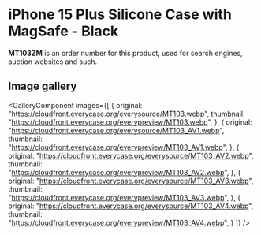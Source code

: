 
# iPhone 15 Plus Silicone Case with MagSafe - Black

<Callout type='info' emoji='👉🏻'>**MT103ZM** is an order number for this product, used for search engines, auction websites and such.</Callout>

## Image gallery

<GalleryComponent
    images={[
      {
        original: "https://cloudfront.everycase.org/everysource/MT103.webp",
        thumbnail: "https://cloudfront.everycase.org/everypreview/MT103.webp",
      },
      {
        original: "https://cloudfront.everycase.org/everysource/MT103_AV1.webp",
        thumbnail: "https://cloudfront.everycase.org/everypreview/MT103_AV1.webp",
      },
      {
        original: "https://cloudfront.everycase.org/everysource/MT103_AV2.webp",
        thumbnail: "https://cloudfront.everycase.org/everypreview/MT103_AV2.webp",
      },
      {
        original: "https://cloudfront.everycase.org/everysource/MT103_AV3.webp",
        thumbnail: "https://cloudfront.everycase.org/everypreview/MT103_AV3.webp",
      },
      {
        original: "https://cloudfront.everycase.org/everysource/MT103_AV4.webp",
        thumbnail: "https://cloudfront.everycase.org/everypreview/MT103_AV4.webp",
      }
    ]}
  />
